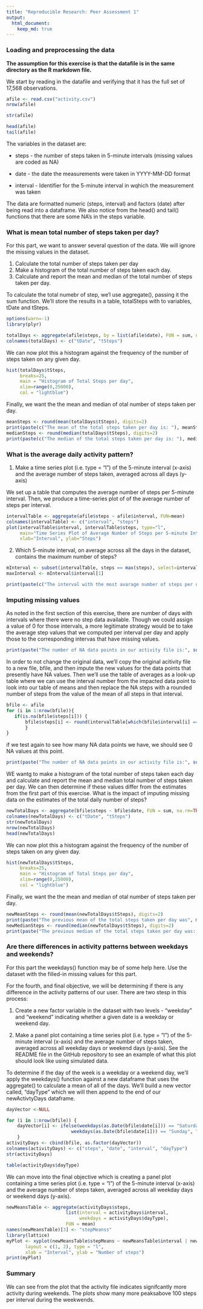 ```yaml
---
title: "Reproducible Research: Peer Assessment 1"
output: 
  html_document:
    keep_md: true
---
```



### Loading and preprocessing the data


**The assumption for this exercise is that the datafile is in the same directory as the R markdown file.** 

We start by reading in the datafile and verifying that it has the full set of 17,568 observations.  

```r
afile <- read.csv("activity.csv")
nrow(afile)

str(afile)

head(afile)
tail(afile)
```

The variables in the dataset are:

  - steps - the number of steps taken in 5-minute intervals (missing values are coded as NA)
  
  - date  - the date the measurements were taken in YYYY-MM-DD format
  
  - interval - Identifier for the 5-minute interval in wqhich the measurement was taken
  
The data are formatted numeric (steps, interval) and factors (date) after being read into a dataframe.  We also notice from the head() and tail() functions that there are some NA's in the steps variable.  



### What is mean total number of steps taken per day?

For this part, we want to answer several question of the data. We will ignore the missing values in the dataset.


1. Calculate the total number of steps taken per day
2. Make a histogram of the total number of steps taken each day.
3. Calculate and report the mean and median of the total number of steps taken per day.

To calculate the total numebr of step, we'l use aggregate(), passing it the sum function.  We'll store the results in a table, totalSteps  with to variables, tDate and tSteps.

```r
options(warn=-1)
library(plyr)
```

```r
totalDays <- aggregate(afile$steps, by = list(afile$date), FUN = sum, na.rm=TRUE)
colnames(totalDays) <- c("tDate", "tSteps")
```

We can now plot this a histogram against the frequency of the number of steps taken on any given day.  

```r
hist(totalDays$tSteps,
     breaks=25,
     main = "Histogram of Total Steps per day",
     xlim=range(0,25000),
     col = "lightblue")
```

Finally, we want the the mean and median of otal number of steps taken per day.  

```r
meanSteps <- round(mean(totalDays$tSteps), digits=2)
print(paste(c("The mean of the total steps taken per day is: "), meanSteps))
medianSteps <- round(median(totalDays$tSteps), digits=2)
print(paste(c("The median of the total steps taken per day is: "), medianSteps))

```

### What is the average daily activity pattern?

1. Make a time series plot (i.e. type = "l") of the 5-minute interval (x-axis) and the average number of steps taken, averaged across all days (y-axis)

We set up a table that computes the average number of steps per 5-minute interval. Then, we produce a time-series plot of of the average number of steps per interval. 

```r
intervalTable <- aggregate(afile$steps ~ afile$interval, FUN=mean)
colnames(intervalTable) <- c("interval", "steps")
plot(intervalTable$interval, intervalTable$steps, type="l",
     main="Time Series Plot of Average Number of Steps per 5-minute Interval",
     xlab="Interval", ylab="Steps")
```



2. Which 5-minute interval, on average across all the days in the dataset, contains the maximum number of steps?

```r
mInterval <- subset(intervalTable, steps == max(steps), select=interval )
maxInterval <- mInterval$interval[1]
```
```r
print(paste(c("The interval with the most avarage number of steps per day is interval:"), maxInterval))
```

### Imputing missing values

As noted in the first section of this exercise, there are number of days with intervals where there were no step data available.  Though we could assign a value of 0 for those intervals, a more legitimate strategy would be to take the average step values that we computed per interval per day and apply those to the corresponding intervas that have missing values. 

```r
print(paste("The number of NA data points in our activity file is:", sum(is.na(afile$steps))))
```

In order to not change the original data, we'll copy the original acitivity file to a new file, bfile, and then impute the new values for the data points that presently have NA values.  Then we'll use the table of averages as a look-up table where we can use the interval number from the impacted data point to look into our table of means and then replace the NA steps with a rounded number of steps from the value of the mean of all steps in that interval.  

```r
bfile <- afile
for (i in 1:nrow(bfile)){
   if(is.na(bfile$steps[i])) {
       bfile$steps[i] <- round(intervalTable[which(bfile$interval[i] == intervalTable$interval),]$steps)
       }
}
```

if we test again to see how many NA data points we have, we should see 0 NA values at this point. 

```r
print(paste("The number of NA data points in our activity file is:", sum(is.na(bfile$steps))))
```

WE wantg to make a histogram of the total number of steps taken each day and calculate and report the mean and median total number of steps taken per day. We can then determine if these values differ from the estimates from the first part of this exercise.   What is the impact of imputing missing data on the estimates of the total daily number of steps?

```r
newTotalDays <- aggregate(bfile$steps ~ bfile$date, FUN = sum, na.rm=TRUE)
colnames(newTotalDays) <- c("tDate", "tSteps")
str(newTotalDays)
nrow(newTotalDays)
head(newTotalDays)
```

We can now plot this a histogram against the frequency of the number of steps taken on any given day.  

```r
hist(newTotalDays$tSteps,
     breaks=25,
     main = "Histogram of Total Steps per day",
     xlim=range(0,25000),
     col = "lightblue")
```

Finally, we want the the mean and median of otal number of steps taken per day.  

```r
newMeanSteps <- round(mean(newTotalDays$tSteps), digits=2)
print(paste("The previous mean of the total steps taken per day was", meanSteps, "whereas the mean of with the imputed data is: ", newMeanSteps))
newMedianSteps <- round(median(newTotalDays$tSteps), digits=2)
print(paste("The previous median of the total steps taken per day was: ", medianSteps, "whereas the median with the imputed date is:", newMedianSteps))

```

### Are there differences in activity patterns between weekdays and weekends?

For this part the weekdays() function may be of some help here. Use the dataset with the filled-in missing values for this part.

For the fourth, and final objective, we will be determining if there is any difference in the activity patterns of our user.  There are two stesp in this process:

1. Create a new factor variable in the dataset with two levels - "weekday" and "weekend" indicating whether a given date is a weekday or weekend day.

2. Make a panel plot containing a time series plot (i.e. type = "l") of the 5-minute interval (x-axis) and the average number of steps taken, averaged across all weekday days or weekend days (y-axis). See the README file in the GitHub repository to see an example of what this plot should look like using simulated data.

To determine if the day of the week is a weekday or a weekend day, we'll apply the weekdays() function against a new dataframe that uses the aggregate() to calculate a mean of all of the days.  We'll build a new vector called, "dayType" which we will then append to the end of our newActivtyDays dataframe.  

```r
dayVector <-NULL

for (i in 1:nrow(bfile)) {
    dayVector[i] <- ifelse(weekdays(as.Date(bfile$date[i])) == "Saturday" |
                        weekdays(as.Date(bfile$date[i])) == "Sunday", "weekend", "weekday")
    }
activityDays <- cbind(bfile, as.factor(dayVector))
colnames(activityDays) <- c("steps", "date", "interval", "dayType")
str(activityDays)

table(activityDays$dayType)
```

We can move into the final objective which is creating a panel plot containing a time series plot (i.e. type = "l") of the 5-minute interval (x-axis) and the average number of steps taken, averaged across all weekday days or weekend days (y-axis). 

```r
newMeansTable <- aggregate(activityDays$steps, 
                      list(interval = activityDays$interval, 
                           weekdays = activityDays$dayType),
                      FUN = mean)
names(newMeansTable)[3] <- "stepMeanss"
library(lattice)
myPlot <- xyplot(newMeansTable$stepMeans ~ newMeansTable$interval | newMeansTable$weekdays, 
       layout = c(1, 2), type = "l", 
       xlab = "Interval", ylab = "Number of steps")
print(myPlot)
```

### Summary

We can see from the plot that the activity file indicates signifcantly more activity during weekends.  The plots show many more peaksabove 100 steps per interval during the weekwends.  